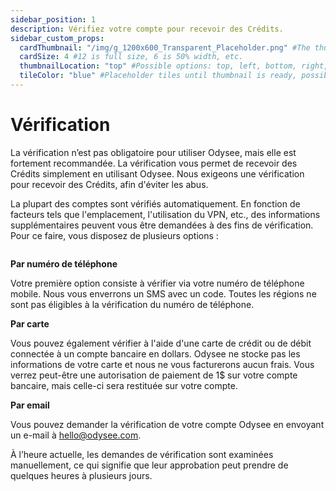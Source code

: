```yaml
---
sidebar_position: 1
description: Vérifiez votre compte pour recevoir des Crédits.
sidebar_custom_props:
  cardThumbnail: "/img/g_1200x600_Transparent_Placeholder.png" #The thumbnail on the category card.
  cardSize: 4 #12 is full size, 6 is 50% width, etc.
  thumbnailLocation: "top" #Possible options: top, left, bottom, right, none
  tileColor: "blue" #Placeholder tiles until thumbnail is ready, possible options: blue, cream, darkpurple, lightpurple, mauve, orange, pink, none
---
```


# Vérification

La vérification n’est pas obligatoire pour utiliser Odysee, mais elle est fortement recommandée. La vérification vous permet de recevoir des Crédits simplement en utilisant Odysee. Nous exigeons une vérification pour recevoir des Crédits, afin d'éviter les abus.

La plupart des comptes sont vérifiés automatiquement. En fonction de facteurs tels que l'emplacement, l'utilisation du VPN, etc., des informations supplémentaires peuvent vous être demandées à des fins de vérification. Pour ce faire, vous disposez de plusieurs options :

<Image img="/img/en/category-basics6.png"/>

**Par numéro de téléphone**

Votre première option consiste à vérifier via votre numéro de téléphone mobile. Nous vous enverrons un SMS avec un code. Toutes les régions ne sont pas éligibles à la vérification du numéro de téléphone.

**Par carte** 

Vous pouvez également vérifier à l'aide d'une carte de crédit ou de débit connectée à un compte bancaire en dollars. Odysee ne stocke pas les informations de votre carte et nous ne vous facturerons aucun frais. Vous verrez peut-être une autorisation de paiement de 1$ sur votre compte bancaire, mais celle-ci sera restituée sur votre compte.

**Par email**

Vous pouvez demander la vérification de votre compte Odysee en envoyant un e-mail à hello@odysee.com.

À l’heure actuelle, les demandes de vérification sont examinées manuellement, ce qui signifie que leur approbation peut prendre de quelques heures à plusieurs jours.